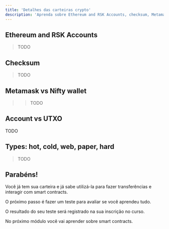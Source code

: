 ```yaml
---
title: 'Detalhes das carteiras crypto'
description: 'Aprenda sobre Ethereum and RSK Accounts, checksum, Metamask vs Nifty wallet, account vs UTXO, wallet types: hot, cold, web, paper, hard'
---
```


## Ethereum and RSK Accounts

> TODO

## Checksum

> TODO

## Metamask vs Nifty wallet

> > TODO

## Account vs UTXO

TODO

## Types: hot, cold, web, paper, hard

> TODO

## Parabéns!

Você já tem sua carteira e já sabe utilizá-la para fazer transferências e interagir com smart contracts. 

O próximo passo é fazer um teste para avaliar se você aprendeu tudo.

O resultado do seu teste será registrado na sua inscrição no curso.

No próximo módulo você vai aprender sobre smart contracts.



